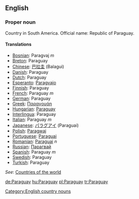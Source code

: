 ==English==

===Proper noun===

Country in South America. Official name: Republic of Paraguay.

====Translations====

*[[Bosnian]]: Paragvaj ''m''
*[[Breton]]: Paraguay
*[[Chinese]]: [[巴拉圭]] (Balagui)
*[[Danish]]: Paraguay
*[[Dutch]]: Paraguay
*[[Esperanto]]: [[Paragvajo]]
*[[Finnish]]: Paraguay
*[[French]]: Paraguay ''m''
*[[German]]: Paraguay
*[[Greek]]: [[Παραγουάη]]
*[[Hungarian]]: [[Paraguay]]
*[[Interlingua]]: Paraguay
*[[Italian]]: Paraguay ''m''
*[[Japanese]]: [[パラグアイ]] (Paraguai)
*[[Polish]]: [[Paragwaj]]
*[[Portuguese]]: [[Paraguai]]
*[[Romanian]]: [[Paraguai]] ''n''
*[[Russian]]: [[Парагвай]]
*[[Spanish]]: Paraguay ''m''
*[[Swedish]]: Paraguay
*[[Turkish]]: Paraguay

''See'': [[Countries of the world]]
[[Category:English country nouns]]

[[de:Paraguay]]
[[hu:Paraguay]]
[[pl:Paraguay]]
[[tr:Paraguay]]